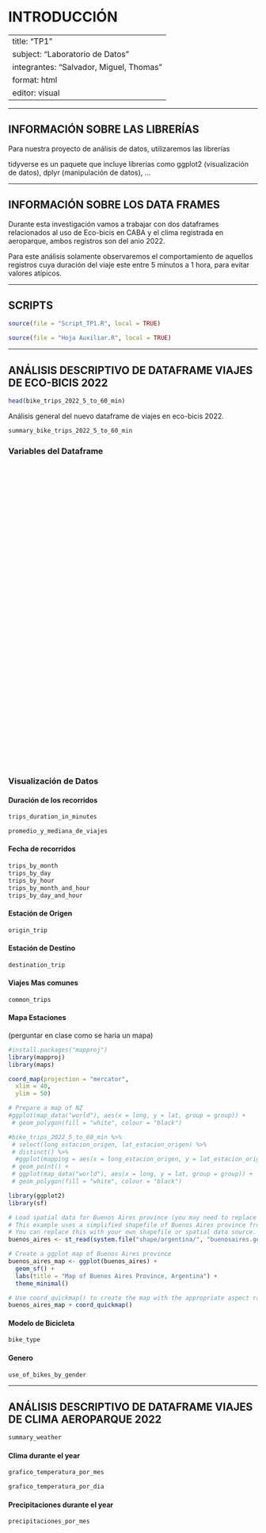 # INTRODUCCIÓN

---
title: "TP1"
subject: "Laboratorio de Datos"
integrantes: "Salvador, Miguel, Thomas"
format: html
editor: visual
---

------------------------------------------------------------------------

## INFORMACIÓN SOBRE LAS LIBRERÍAS

Para nuestra proyecto de análisis de datos, utilizaremos las librerías

tidyverse es un paquete que incluye librerías como ggplot2 (visualización de datos), dplyr (manipulación de datos), ...

------------------------------------------------------------------------

## INFORMACIÓN SOBRE LOS DATA FRAMES

Durante esta investigación vamos a trabajar con dos dataframes relacionados al uso de Eco-bicis en CABA y el clima registrada en aeroparque, ambos registros son del anio 2022.

Para este análisis solamente observaremos el comportamiento de aquellos registros cuya duración del viaje este entre 5 minutos a 1 hora, para evitar valores atípicos.

------------------------------------------------------------------------

## SCRIPTS

```r
source(file = "Script_TP1.R", local = TRUE)

source(file = "Hoja Auxiliar.R", local = TRUE)
```

------------------------------------------------------------------------

## ANÁLISIS DESCRIPTIVO DE DATAFRAME VIAJES DE ECO-BICIS 2022

```r
head(bike_trips_2022_5_to_60_min)
```

Análisis general del nuevo dataframe de viajes en eco-bicis 2022.

```r
summary_bike_trips_2022_5_to_60_min
```

### Variables del Dataframe

::: {style="color: white;"}
"X.1" \--\>

"X" \--\>

"Id_recorrido" \--\>

"duracion_recorrido" \--\>

"fecha_origen_recorrido" \--\> establece la fecha y horario de inicio del viaje

"id_estacion_origen" \--\>

"nombre_estacion_origen" \--\>

"direccion_estacion_origen" \--\>

"long_estacion_origen" \--\>

"lat_estacion_origen" \--\>

"fecha_destino_recorrido" \--\>

"id_estacion_destino" \--\>

"nombre_estacion_destino" \--\>

"direccion_estacion_destino" \--\>

"long_estacion_destino" \--\>

"lat_estacion_destino" \--\>

"id_usuario" \--\>

"modelo_bicicleta" \--\>

"Género" \--\>

"fecha" \--\>
:::

### Visualización de Datos

#### Duración de los recorridos

```r
trips_duration_in_minutes
```

```r
promedio_y_mediana_de_viajes
```

#### Fecha de recorridos

```r
trips_by_month 
trips_by_day
trips_by_hour
trips_by_month_and_hour
trips_by_day_and_hour
```

#### Estación de Origen

```r
origin_trip
```

#### Estación de Destino

```r
destination_trip
```

#### Viajes Mas comunes

```r
common_trips
```

#### Mapa Estaciones

(perguntar en clase como se haria un mapa)

```r
#install.packages("mapproj")
library(mapproj)
library(maps)

coord_map(projection = "mercator",
  xlim = 40,
  ylim = 50)

# Prepare a map of NZ
#ggplot(map_data("world"), aes(x = long, y = lat, group = group)) +
 # geom_polygon(fill = "white", colour = "black") 

#bike_trips_2022_5_to_60_min %>% 
 # select(long_estacion_origen, lat_estacion_origen) %>% 
 # distinct() %>% 
  #ggplot(mapping = aes(x = long_estacion_origen, y = lat_estacion_origen)) + 
 # geom_point() + 
 # ggplot(map_data("world"), aes(x = long, y = lat, group = group)) +
 # geom_polygon(fill = "white", colour = "black") 
```

```r
library(ggplot2)
library(sf)

# Load spatial data for Buenos Aires province (you may need to replace this with your own data)
# This example uses a simplified shapefile of Buenos Aires province from the 'maps' package.
# You can replace this with your own shapefile or spatial data source.
buenos_aires <- st_read(system.file("shape/argentina/", "buenosaires.geojson", package = "sf"))

# Create a ggplot map of Buenos Aires province
buenos_aires_map <- ggplot(buenos_aires) +
  geom_sf() +
  labs(title = "Map of Buenos Aires Province, Argentina") +
  theme_minimal()

# Use coord_quickmap() to create the map with the appropriate aspect ratio
buenos_aires_map + coord_quickmap()
```

#### Modelo de Bicicleta

```r
bike_type 
```

#### Genero

```r
use_of_bikes_by_gender 
```

------------------------------------------------------------------------

## ANÁLISIS DESCRIPTIVO DE DATAFRAME VIAJES DE CLIMA AEROPARQUE 2022

```r
summary_weather
```

#### Clima durante el year

```r
grafico_temperatura_por_mes 

grafico_temperatura_por_dia 
```

#### Precipitaciones durante el year

```r
precipitaciones_por_mes
```
